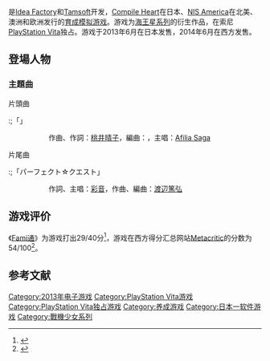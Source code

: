 {{NoteTA
| G1=Games
| 1=zh-cn:海王星; zh-tw:戰機少女;
}}
{{Infobox VG
| title = 神次元偶像 戰機少女PP
| japanese = 神次元アイドル ネプテューヌPP
| english = Hyperdimension Neptunia: Producing Perfection
| image = Hyperdimension_Neptunia_Producing_Perfection_Cover_Art.jpg
| caption = 北美版封面
| developer = {{spml|[[Idea_Factory|Idea Factory]]|[[Tamsoft|Tamsoft]]}}
| publisher = {{vgrelease|JP|[[Compile_Heart|Compile Heart]]|欧美|[[Nippon_Ichi_Software|NIS America]]}}
| director =
| producer =
| designer =
| artist =
| writer =
| composer =
| series = [[海王星系列|海王星系列]]
| platforms = [[PlayStation_Vita|PlayStation Vita]]
| released = {{vgrelease new|JP|2013-06-20|NA|2014-06-03|AU|2014-06-05|EU|2014-06-06}}
| genre = [[育成模拟游戏|育成模拟]]
| modes = [[单人电子游戏|单人]]
}}

{{Vgname|神次元偶像 戰機少女PP|ja=神次元アイドル ネプテューヌPP|en=Hyperdimension Neptunia: Producing Perfection|diff=yes|cn=神次元偶像 海王星PP|tw=神次元偶像 戰機少女PP}}是[[Idea_Factory|Idea Factory]]和[[Tamsoft|Tamsoft]]开发，[[Compile_Heart|Compile Heart]]在日本、[[NIS_America|NIS America]]在北美、澳洲和欧洲发行的[[育成模拟游戏|育成模拟游戏]]。游戏为[[海王星系列|海王星系列]]的衍生作品，在索尼[[PlayStation_Vita|PlayStation Vita]]独占。游戏于2013年6月在日本发售，2014年6月在西方发售。

== 登場人物 ==
{{main|海王星系列角色列表}}

=== 主題曲 ===
; 片頭曲
:;「{{link-ja|NEXT STAGE!|ネプテューヌ☆サガして}}」
:: 作曲、作詞：[[桃井晴子|桃井晴子]]，編曲：{{link-ja|上野浩司|上野浩司}}，主唱：[[Afilia_Saga|Afilia Saga]]
; 片尾曲
:;「パーフェクト☆クエスト」
:: 作詞、主唱：[[彩音|彩音]]，作曲、編曲：[[渡辺篤弘|渡辺篤弘]]

== 游戏评价 ==
《[[Fami通|Fami通]]》为游戏打出29/40分<ref>{{Cite web |url=http://www.famitsu.com/cominy/?m=pc&a=page_h_title&title_id=29155 |title=ファミ通 1280号 クロスレビュー |access-date=2016-03-30 |archive-date=2016-05-03 |archive-url=https://web.archive.org/web/20160503155602/http://www.famitsu.com/cominy/?m=pc&a=page_h_title&title_id=29155 |dead-url=no }}</ref>，游戏在西方得分汇总网站[[Metacritic|Metacritic]]的分数为54/100<ref name="MC">{{cite web |url=http://www.metacritic.com/game/playstation-vita/hyperdimension-neptunia-pp-producing-perfection |title=Hyperdimension Neptunia: Producing Perfection for PlayStation Vita Reviews |publisher=[[Metacritic|Metacritic]] |accessdate=December 1, 2015 |archive-date=2021-02-13 |archive-url=https://web.archive.org/web/20210213065124/https://www.metacritic.com/game/playstation-vita/hyperdimension-neptunia-pp-producing-perfection |dead-url=no }}</ref>。

== 参考文献 ==
{{reflist}}

{{戰機少女系列}}

{{DEFAULTSORT:Kami Jigen Idol Neptune PP}}
[[Category:2013年电子游戏|Category:2013年电子游戏]]
[[Category:PlayStation_Vita游戏|Category:PlayStation Vita游戏]]
[[Category:PlayStation_Vita独占游戏|Category:PlayStation Vita独占游戏]]
[[Category:养成游戏|Category:养成游戏]]
[[Category:日本一软件游戏|Category:日本一软件游戏]]
[[Category:戰機少女系列|Category:戰機少女系列]]

{{Life-simulation-videogame-stub}}